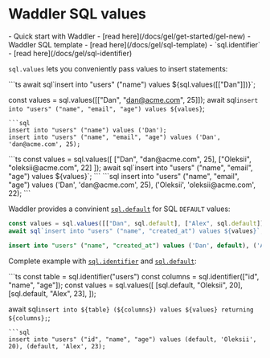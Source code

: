 
# Waddler SQL values
<Prerequisites>
- Quick start with Waddler - [read here](/docs/gel/get-started/gel-new)
- Waddler SQL template - [read here](/docs/gel/sql-template)
- `sql.identifier` - [read here](/docs/gel/sql-identifier)
</Prerequisites>
<br/>

`sql.values` lets you conveniently pass values to insert statements:

<Section>
```ts
await sql`insert into "users" ("name") values ${sql.values([["Dan"]])}`;

const values = sql.values([["Dan", "dan@acme.com", 25]]);
await sql`insert into "users" ("name", "email", "age") values ${values}`;
```
```sql
insert into "users" ("name") values ('Dan');
insert into "users" ("name", "email", "age") values ('Dan', 'dan@acme.com', 25);
```
</Section>
<Section>
```ts
const values = sql.values([
	["Dan", "dan@acme.com", 25], 
	["Oleksii", "oleksii@acme.com", 22]
]);
await sql`insert into "users" ("name", "email", "age") values ${values}`;
```
```sql
insert into "users" ("name", "email", "age") values ('Dan', 'dan@acme.com', 25), ('Oleksii', 'oleksii@acme.com', 22);
```
</Section>

Waddler provides a convinient [`sql.default`](/docs/gel/sql-default) for SQL `DEFAULT` values:
```ts
const values = sql.values([["Dan", sql.default], ["Alex", sql.default]])
await sql`insert into "users" ("name", "created_at") values ${values}`;
```
```sql
insert into "users" ("name", "created_at") values ('Dan', default), ('Alex', default);
```

Complete example with [`sql.identifier`](/docs/gel//sql-identifier) and [`sql.default`](/docs/gel/sql-default):
<Section>
```ts
const table = sql.identifier("users")
const columns = sql.identifier(["id", "name", "age"]);
const values = sql.values([
  [sql.default, "Oleksii", 20],
  [sql.default, "Alex", 23],
]);

await sql`insert into ${table} (${columns}) values ${values} returning ${columns};`;
```
```sql
insert into "users" ("id", "name", "age") values (default, 'Oleksii', 20), (default, 'Alex', 23);
```
</Section>